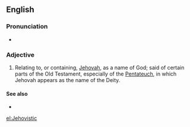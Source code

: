 ==English==

===Pronunciation===
* {{IPA|/dʒəˌhoʊˈvɪs.tɪk/|/dʒiˌhoʊˈvɪs.tɪk/|lang=en}}

===Adjective===
{{en-adj|-}}

# Relating to, or containing, [[Jehovah]], as a name of God; said of certain parts of the Old Testament, especially of the [[Pentateuch]], in which Jehovah appears as the name of the Deity.

====See also====
* {{l|en|Elohistic}}

[[el:Jehovistic]]